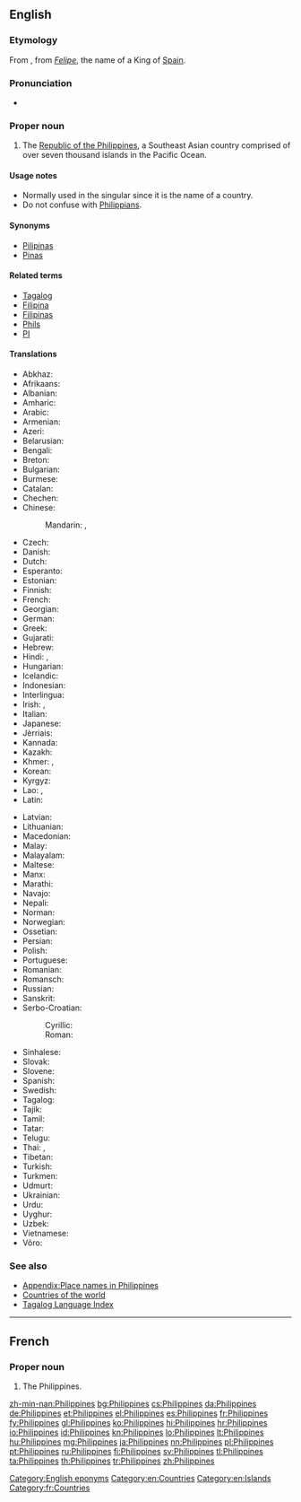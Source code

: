 {{also|philippines}}
==English==

===Etymology===
From {{etyl|es|en}} {{term|Filipinas|lang=es}}, from ''[[Felipe]]'', the name of a King of [[Spain]].

===Pronunciation===
* {{audio|En-us-Philippines.ogg|Audio (US)}}

===Proper noun===
{{wikipedia}}
{{en-proper noun|head=the Philippines}}

# The [[Republic of the Philippines]], a Southeast Asian country comprised of over seven thousand islands in the Pacific Ocean.

====Usage notes====
* Normally used in the singular since it is the name of a country.
* Do not confuse with [[Philippians]].

====Synonyms====
* [[Pilipinas]]
* [[Pinas]]

====Related terms====
* [[Tagalog]]
* [[Filipina]]
* [[Filipinas]]
* [[Phils]]
* [[PI]]

====Translations====
{{trans-top|Republic of the Philippines}}
* Abkhaz: {{t|ab|Филипинқәа|tr=Filipinķwa|sc=Cyrl}}
* Afrikaans: {{t|af|Filippyne}}
* Albanian: {{t|sq|Filipinet}}
* Amharic: {{t|am|ፊሊፒንስ|sc=Ethi}}
* Arabic: {{t-|ar|الفلبين|m|tr=al-filibīn}}
* Armenian: {{t-|hy|Ֆիլիպիններ|tr=Filipinner}}
* Azeri: {{t|az|Filippin}}
* Belarusian: {{t-|be|Філіпіны|f-p|tr=Filipíny}}
* Bengali: {{t|bn|ফিলিপাইন|tr=philipa'in|sc=Beng}}
* Breton: {{t-|br|Filipinez}}
* Bulgarian: {{t|bg|Филипини|p|tr=Filipíni|sc=Cyrl}}
* Burmese: {{t-|my|ဖိလစ်ပိုင်နိုင်ငံ|sc=Mymr}}
* Catalan: {{t+|ca|Filipines|f-p}}
* Chechen: {{tø|ce|Филиппин|tr=Filippin}}
* Chinese:
*: Mandarin: {{t|cmn|菲律賓|sc=Hani}}, {{t|cmn|菲律宾|tr=Fēilùbīn|sc=Hani}}
* Czech: {{t+|cs|Filipíny|f-p}}
* Danish: {{t+|da|Filippinerne}}
* Dutch: {{t+|nl|Filipijnen|p}}
* Esperanto: {{t-|eo|Tagalogj|p}}
* Estonian: {{t+|et|Filipiinid}}
* Finnish: {{t+|fi|Filippiinit|p}}
* French: {{t+|fr|Philippines|f-p}}
* Georgian: {{t-|ka|ფილიპინები|tr=p’ilipinebi|sc=Geor}}
* German: {{t+|de|Philippinen|p}}
* Greek: {{t+|el|Φιλιππίνες|tr=Philippínes}}
* Gujarati: {{t|gu|ફીલીપાઈન્સ|tr=phīlīpā'īns|sc=Gujr}}
* Hebrew: {{t-|he|הפיליפינים|p|tr=ha-filipinim}}
* Hindi: {{t+|hi|फ़िलीपीन्स|tr=filīpīns|sc=Deva}}, {{t-|hi|फिलीपिंस|tr=philīpins|sc=Deva}}
* Hungarian: {{t+|hu|Fülöp-szigetek|p}}
* Icelandic: {{t+|is|Filippseyjar|f-p}}
* Indonesian: {{t-|id|Filipina}}
* Interlingua: {{t|ia|Philippinas}}
* Irish: {{t-|ga|Oileáin Fhilipíneacha|alt=Na hOileáin Fhilipíneacha|m-p}}, {{t-|ga|Poblacht na nOileán Filipíneach|f}}
* Italian: {{t-|it|Filippine|f-p}}
* Japanese: {{t+|ja|フィリピン|tr=Firipin}}
* Jèrriais: {{tø|roa-jer|Ph'lippinnes|f-p}}
* Kannada: {{t|kn|ಫಿಲಿಪ್ಪೀನ್ಸ್|tr=philippīns|sc=Knda}}
* Kazakh: {{t|kk|Филиппиндер|tr=Fïlïppïnder|sc=Cyrl}}
* Khmer: {{t|km|ហ្វីលីព្ពីន|sc=Khmr|tr=fiiliippiin}}, {{t-|km|ហ្វីលីពីន|sc=Khmr|tr=fiiliipiin}}
* Korean: {{t+|ko|필리핀|tr=Pillipin|sc=Hang}}
* Kyrgyz: {{t|ky|Филиппиндер|tr=Filippinder|sc=Cyrl}}
* Lao: {{t+|lo|ຟິລິບປິນ|tr=filippin|sc=Laoo}}, {{t-|lo|ປະເທດຟິລິບປິນ|tr=patheet filippin|sc=Laoo}}
* Latin: {{t+|la|Philippinae|f-p}}
{{trans-mid}}
* Latvian: {{t|lv|Filipīnas}}
* Lithuanian: {{t+|lt|Filipinai}}
* Macedonian: {{t-|mk|Филипини|f-p|tr=Filipíni}}
* Malay: {{t-|ms|Filipina}}
* Malayalam: {{t|ml|ഫിലിപ്പീൻസ്|sc=Mlym}}
* Maltese: {{t|mt|Filippini|alt=il-Filippini}}
* Manx: {{t-|gv|Ellanyn Philippeenagh|alt=Ny hEllanyn Philippeenagh|m-p}}
* Marathi: {{t|mr|फिलिपाईन्स|tr=philipā'īns|sc=Deva}}
* Navajo: {{tø|nv|Kéyah Dańlíinii}}
* Nepali: {{t|ne|फिलिपिन्स|tr=philipins|sc=Deva}}
* Norman: {{tø|roa-nor|Îles Phelippènes|f-p}}
* Norwegian: {{t+|no|Filippinene}}
* Ossetian: {{tø|os|Филиппинтӕ|tr=Filippintæ|sc=Cyrl}}
* Persian: {{t+|fa|فیلیپین|tr=Filipin}}
* Polish: {{t+|pl|Filipiny|p}}
* Portuguese: {{t+|pt|Filipinas|f-p}}
* Romanian: {{t-|ro|Filipine|f-p}}
* Romansch: {{t-|rm|Filippinas|f-p}}
* Russian: {{t+|ru|Филиппины|f-p|tr=Filippíny}}
* Sanskrit: {{t-|sa|फिलिपीन्स|tr=philipīnsa|sc=Deva}}
* Serbo-Croatian:
*: Cyrillic: {{t-|sh|Филипини|m-p|alt=Филипи́ни|sc=Cyrl}}
*: Roman: {{t-|sh|Filipini|alt=Filipíni|m-p}}
* Sinhalese: {{t|si|පිලිපීනය|tr=pilipīnaya|sc=Sinh}}
* Slovak: {{t-|sk|Filipíny|f-p}}
* Slovene: {{t+|sl|Filipini|alt=Filipíni|m-p}}
* Spanish: {{t+|es|Filipinas|f-p}}
* Swedish: {{t+|sv|Filippinerna}}
* Tagalog: {{t+|tl|Pilipinas}}
* Tajik: {{t-|tg|Филиппин|tr=Filippin|sc=Cyrl}}
* Tamil: {{t|ta|பிலிப்பீன்சு|tr=pilippīṉcu|sc=Taml}}
* Tatar: {{t|tt|Филиппиннар|tr=Filippinnar|sc=Cyrl}}
* Telugu: {{t|te|ఫిలిప్పీన్స్|tr=philippīns|sc=Telu}}
* Thai: {{t+|th|ฟิลิปปินส์|tr=fí-líp-bpin}}, {{t|th|ประเทศฟิลิปปินส์|tr=bprà-tâyt fí-líp-bpin|sc=Thai}}
* Tibetan: {{t|bo|ཧྥི་ལི་པིན|alt=ཧྥི་ལི་པིན།|sc=Tibt}}
* Turkish: {{t+|tr|Filipinler|p}}
* Turkmen: {{t|tk|Filippinler}}
* Udmurt: {{tø|udm|Филиппинъёс|tr=Filippinʺjos}}
* Ukrainian: {{t+|uk|Філіппіни|f-p|tr=Filippíny}}
* Urdu: {{t|ur|فلپائن|tr=filipāʾin|sc=ur-Arab}}
* Uyghur: {{t|ug|فىلىپپىن|tr=filippin|sc=ug-Arab}}
* Uzbek: {{t|uz|Filippin}}
* Vietnamese: {{t-|vi|Philippines}}
* Võro: {{t|vro|Filipiiniq}}
{{trans-bottom}}

===See also===
* [[Appendix:Place names in Philippines]]
* [[Appendix:Countries of the world|Countries of the world]]
* [[Index:Tagalog|Tagalog Language Index]]

[[Category:English eponyms]]
[[Category:en:Countries]]
[[Category:en:Islands]]

----

==French==

===Proper noun===
{{fr-proper noun}} {{f-p}}

# The Philippines.

[[Category:fr:Countries]]

[[zh-min-nan:Philippines]]
[[bg:Philippines]]
[[cs:Philippines]]
[[da:Philippines]]
[[de:Philippines]]
[[et:Philippines]]
[[el:Philippines]]
[[es:Philippines]]
[[fr:Philippines]]
[[fy:Philippines]]
[[gl:Philippines]]
[[ko:Philippines]]
[[hi:Philippines]]
[[hr:Philippines]]
[[io:Philippines]]
[[id:Philippines]]
[[kn:Philippines]]
[[lo:Philippines]]
[[lt:Philippines]]
[[hu:Philippines]]
[[mg:Philippines]]
[[ja:Philippines]]
[[nn:Philippines]]
[[pl:Philippines]]
[[pt:Philippines]]
[[ru:Philippines]]
[[fi:Philippines]]
[[sv:Philippines]]
[[tl:Philippines]]
[[ta:Philippines]]
[[th:Philippines]]
[[tr:Philippines]]
[[zh:Philippines]]